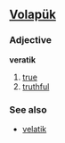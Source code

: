 ==[[Volapük]]==
===Adjective===
'''veratik'''

# [[true]]
# [[truthful]]

===See also===
*[[velatik]]